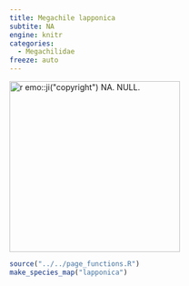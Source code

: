 ```yaml
---
title: Megachile lapponica
subtite: NA
engine: knitr
categories:
  - Megachilidae
freeze: auto
---
```

[![`r emo::ji("copyright")` NA. NULL.](/files/no_bee.png){height=300}](NA)

```r
source("../../page_functions.R")
make_species_map("lapponica")
```
